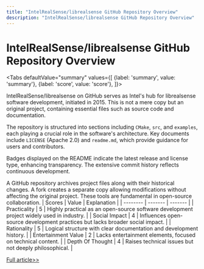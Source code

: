 ```yaml
---
title: "IntelRealSense/librealsense GitHub Repository Overview"
description: "IntelRealSense/librealsense GitHub Repository Overview"
---
```



# IntelRealSense/librealsense GitHub Repository Overview


<Tabs
	defaultValue="summary"
	values={[
	{label: 'summary', value: 'summary'},
	{label: 'score', value: 'score'},
]}>
<TabItem value="summary">


IntelRealSense/librealsense on GitHub serves as Intel's hub for librealsense software development, initiated in 2015. This is not a mere copy but an original project, containing essential files such as source code and documentation.

The repository is structured into sections including `CMake`, `src`, and `examples`, each playing a crucial role in the software's architecture. Key documents include `LICENSE` (Apache 2.0) and `readme.md`, which provide guidance for users and contributors.

Badges displayed on the README indicate the latest release and license type, enhancing transparency. The extensive commit history reflects continuous development.

A GitHub repository archives project files along with their historical changes. A fork creates a separate copy allowing modifications without affecting the original project. These tools are fundamental in open-source collaboration.
</TabItem>
<TabItem value="score">
	| Scores     | Value   | Explanation |
	| -------- | ------- | ------- |
	| Practicality  | 5    | Highly practical as an open-source software development project widely used in industry.    |
	| Social Impact | 4     | Influences open-source development practices but lacks broader social impact.    |
	| Rationality    | 5    | Logical structure with clear documentation and development history.    |
	| Entertainment Value    | 2    | Lacks entertainment elements, focused on technical content.    |
	| Depth Of Thought    | 4    | Raises technical issues but not deeply philosophical.    |
</TabItem>
</Tabs>

[Full article>>](https://github.com/IntelRealSense/librealsense)
